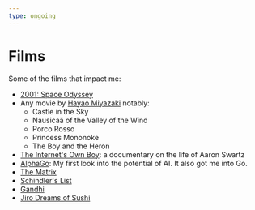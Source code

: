 ```yaml
---
type: ongoing
---
```


# Films

Some of the films that impact me:

- [2001: Space Odyssey](https://en.wikipedia.org/wiki/2001:_A_Space_Odyssey)
- Any movie by [Hayao Miyazaki](https://en.wikipedia.org/wiki/Hayao_Miyazaki) notably:
  - Castle in the Sky
  - Nausicaä of the Valley of the Wind
  - Porco Rosso
  - Princess Mononoke
  - The Boy and the Heron
- [The Internet's Own Boy](https://www.youtube.com/watch?v=M85UvH0TRPc): a documentary on the life of Aaron Swartz
- [AlphaGo](https://www.youtube.com/watch?v=WXuK6gekU1Y): My first look into the potential of AI. It also got me into Go.
- [The Matrix](https://en.wikipedia.org/wiki/The_Matrix)
- [Schindler's List](https://en.wikipedia.org/wiki/Schindler%27s_List)
- [Gandhi](https://en.wikipedia.org/wiki/Gandhi_(film))
- [Jiro Dreams of Sushi](https://en.wikipedia.org/wiki/Jiro_Dreams_of_Sushi)

<br />